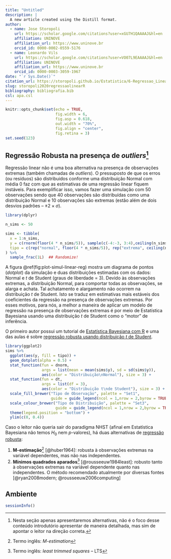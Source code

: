 ```yaml
---
title: "Untitled"
description: |
  A new article created using the Distill format.
author:
  - name: Jose Storopoli
    url: https://scholar.google.com/citations?user=xGU7H1QAAAAJ&hl=en
    affiliation: UNINOVE
    affiliation_url: https://www.uninove.br
    orcid_id: 0000-0002-0559-5176
  - name: Leonardo Vils
    url: https://scholar.google.com/citations?user=VO07L9EAAAAJ&hl=en
    affiliation: UNINOVE
    affiliation_url: https://www.uninove.br
    orcid_id: 0000-0003-3059-1967
date: "`r Sys.Date()`"
citation_url: https://storopoli.github.io/Estatistica/6-Regressao_Linear.html
slug: storopoli2020regressaolinearR
bibliography: bibliografia.bib
csl: apa.csl
---
```


```r
knitr::opts_chunk$set(echo = TRUE,
                      fig.width = 6,
                      fig.asp = 0.618,
                      out.width = "70%",
                      fig.align = "center",
                      fig.retina = 3)
set.seed(123)
```

<link rel="stylesheet" href="https://cdn.rawgit.com/jpswalsh/academicons/master/css/academicons.min.css"/>


## Regressão Robusta na presença de *outliers*^[Nesta seção apenas apresentaremos alternativas, não é o foco desse conteúdo introdutório apresentar de maneira detalhada, mas sim de apontar o leitor na direção correta.]

Regressão linear não é uma boa alternativa na presença de observações extremas (também chamadas de *outliers*). O pressuposto de que os erros (ou resíduos) são distribuidos conforme uma distribuição Normal com média 0 faz com que as estimativas de uma regressão linear fiquem instáveis. Para exemplificar isso, vamos fazer uma simulação com 50 observações sendo que 40 observações são distribuídas como uma distribuição Normal e 10 observações são extremas (estão além de dois desvios padrões -- $\pm 2 \times \sigma$).

```r
library(dplyr)

n_sims <- 50

sims <- tibble(
  x = 1:n_sims,
  y = c(rnorm(floor(4 * n_sims/5)), sample(c(-4:-3, 3:4),ceiling(n_sims/5), 1)),
  tipo = c(rep("normal", floor(4 * n_sims/5)), rep("extrema", ceiling(n_sims/5)))
) %>% 
  sample_frac(1L)  ## Randomize!
```

A figura \@ref(fig:plot-simul-linear-reg) mostra um diagrama de pontos (*dotplot*) da simulação e duas distribuições estimadas com os dados: Normal e $t$ de Student (graus de liberdade = 3). Devido às observações extremas, a distribuição Normal, para comportar todas as observações, se alarga e achata. Tal achatamento e alargamento não ocorrem na distribuição $t$ de Student. Isto se traduz em estimativas mais estáveis dos coeficientes da regressão na presença de observações extremas. Por esses motivos, para nós, a melhor a maneira de aplicar um modelo de regressão na presença de observações extremas é por meio de Estatística Bayesiana usando uma distribuição $t$ de Student como o "motor" de inferência.

<aside>
O primeiro autor possui um tutorial de [Estatística Bayesiana com R](https://storopoli.github.io/Estatistica-Bayesiana/) e uma das aulas é sobre [regressão robusta usando distribuição $t$ de Student](https://storopoli.github.io/Estatistica-Bayesiana/8-Regressao_Robusta.html).
</aside>

```r
library(ggplot2)
sims %>%
  ggplot(aes(y, fill = tipo)) +
  geom_dotplot(alpha = 0.5) +
  stat_function(fun = dnorm,
                args = list(mean = mean(sims$y), sd = sd(sims$y)),
                aes(color = "Distribuição\nNormal"), size = 3) +
  stat_function(fun = dt,
                args = list(df = 3),
                aes(color = "Distribuição t\nde Student"), size = 3) +
  scale_fill_brewer("Tipo de Observação", palette = "Set1",
                    guide = guide_legend(ncol = 1,nrow = 2,byrow = TRUE)) +
  scale_colour_brewer("Tipo de Distribuição", palette = "Set3",
                      guide = guide_legend(ncol = 1,nrow = 2,byrow = TRUE))+
  theme(legend.position = "bottom") +
  ylim(c(0, 0.4))
```

Caso o leitor não queria sair do paradigma NHST (afinal em Estatística Bayesiana não temos $H_0$ nem $p$-valores), há duas alternativas de [regressão robusta](https://en.wikipedia.org/wiki/Robust_regression):

1. **M-estimação**^[Termo inglês: *M-estimation*] [@huber1964]: robusta à observações extremas na variável dependentes, mas não nas independentes.
2. **Mínimos quadrados aparados**^[Termo inglês: *least trimmed squares* -- LTS] [@rousseeuw1984least]: robusto tanto à observações extremas na variável dependente quanto nas independentes. O método recomendado atualmente por diversas fontes [@ryan2008modern; @rousseeuw2006computing]

## Ambiente

```r
sessionInfo()
```
